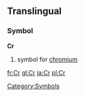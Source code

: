 ==Translingual==
===Symbol===
'''Cr'''
#{{chemistry}} symbol for [[chromium]]
[[Category:Symbols]]

[[fr:Cr]]
[[gl:Cr]]
[[ja:Cr]]
[[pl:Cr]]